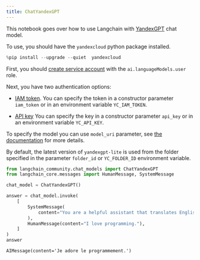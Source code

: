 ```yaml
---
title: ChatYandexGPT
---
```


This notebook goes over how to use Langchain with [YandexGPT](https://cloud.yandex.com/en/services/yandexgpt) chat model.

To use, you should have the `yandexcloud` python package installed.


```python
%pip install --upgrade --quiet  yandexcloud
```

First, you should [create service account](https://cloud.yandex.com/en/docs/iam/operations/sa/create) with the `ai.languageModels.user` role.

Next, you have two authentication options:
- [IAM token](https://cloud.yandex.com/en/docs/iam/operations/iam-token/create-for-sa).
    You can specify the token in a constructor parameter `iam_token` or in an environment variable `YC_IAM_TOKEN`.

- [API key](https://cloud.yandex.com/en/docs/iam/operations/api-key/create)
    You can specify the key in a constructor parameter `api_key` or in an environment variable `YC_API_KEY`.

To specify the model you can use `model_uri` parameter, see [the documentation](https://cloud.yandex.com/en/docs/yandexgpt/concepts/models#yandexgpt-generation) for more details.

By default, the latest version of `yandexgpt-lite` is used from the folder specified in the parameter `folder_id` or `YC_FOLDER_ID` environment variable.


```python
from langchain_community.chat_models import ChatYandexGPT
from langchain_core.messages import HumanMessage, SystemMessage
```


```python
chat_model = ChatYandexGPT()
```


```python
answer = chat_model.invoke(
    [
        SystemMessage(
            content="You are a helpful assistant that translates English to French."
        ),
        HumanMessage(content="I love programming."),
    ]
)
answer
```



```output
AIMessage(content='Je adore le programmement.')
```
